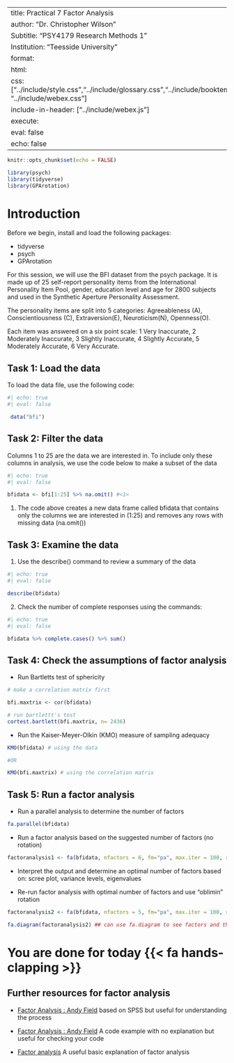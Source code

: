 
---
title: Practical 7 Factor Analysis
author: "Dr. Christopher Wilson"
Subtitle: "PSY4179 Research Methods 1"
Institution: "Teesside University"
format:
  html:
    css: ["../include/style.css","../include/glossary.css","../include/booktem.css", "../include/webex.css"]
    include-in-header: ["../include/webex.js"]
execute:
    eval: false
    echo: false
---

```r
knitr::opts_chunk$set(echo = FALSE)

library(psych)
library(tidyverse)
library(GPArotation)
```

# Introduction

Before we begin, install and load the following packages:

- tidyverse
- psych
- GPArotation

For this session, we will use the BFI dataset from the psych package. It is made up of 25 self-report personality items from the International Personality Item Pool, gender, education level and age for 2800 subjects and used in the Synthetic Aperture Personality Assessment.

The personality items are split into 5 categories: Agreeableness (A), Conscientiousness (C), Extraversion(E), Neuroticism(N), Openness(O). 

Each item was answered on a six point scale: 1 Very Inaccurate, 2 Moderately Inaccurate, 3 Slightly Inaccurate, 4 Slightly Accurate, 5 Moderately Accurate, 6 Very Accurate.

::: {.callout-note}
# Task 1: Load the data

To load the data file, use the following code:

```r
#| echo: true
#| eval: false

 data("bfi")

```

:::

::: {.callout-note}

# Task 2: Filter the data

Columns 1 to 25 are the data we are interested in. To include only these columns in analysis, we use the code below to make a subset of the data 



```r
#| echo: true
#| eval: false

bfidata <- bfi[1:25] %>% na.omit() #<1>

```
1. The code above creates a new data frame called bfidata that contains only the columns we are interested in (1:25) and removes any rows with missing data (na.omit())

:::

::: {.callout-note}

# Task 3: Examine the data

1. Use the describe() command to review a summary of the data


```r
#| echo: true
#| eval: false

describe(bfidata)
```



2. Check the number of complete responses using the commands: 
```r
#| echo: true
#| eval: false

bfidata %>% complete.cases() %>% sum()
```

:::


::: {.callout-note}

# Task 4: Check the assumptions of factor analysis

- Run Bartletts test of sphericity

```r
# make a correlation matrix first

bfi.maxtrix <- cor(bfidata)

# run bartlettt's test
cortest.bartlett(bfi.maxtrix, n= 2436)

```


- Run the Kaiser-Meyer-Olkin (KMO) measure of sampling adequacy

```r
KMO(bfidata) # using the data

#OR 

KMO(bfi.maxtrix) # using the correlation matrix
```

:::

::: {.callout-note}

# Task 5: Run a factor analysis


- Run a parallel analysis to determine the number of factors

```r
fa.parallel(bfidata)
```


-  Run a factor analysis based on the suggested number of factors (no rotation)

```r
factoranalysis1 <- fa(bfidata, nfactors = 6, fm="pa", max.iter = 100, rotate = "none")
```


- Interpret the output and determine an optimal number of factors based on: scree plot, variance levels, eigenvalues

- Re-run factor analysis with optimal number of factors and use "oblimin" rotation

:::

```r
factoranalysis2 <- fa(bfidata, nfactors = 5, fm="pa", max.iter = 100, rotate = "oblimin")

fa.diagram(factoranalysis2) ## can use fa.diagram to see factors and the questions that load onto them

```


# You are done for today {{< fa hands-clapping >}}

::: {.callout-tip collapse="true"}
# Further resources for  factor analysis

- [Factor Analysis : Andy Field](https://study.sagepub.com/sites/default/files/labcoatleni_worldwide_addiction.pdf) based on SPSS but useful for understanding the process

- [Factor Analysis : Andy Field](https://www.discovr.rocks/solutions/code/code_18/) A code example with no explanation but useful for checking your code

- [Factor analysis](https://statisticsbyjim.com/basics/factor-analysis/) A useful basic explanation of factor analysis



:::
